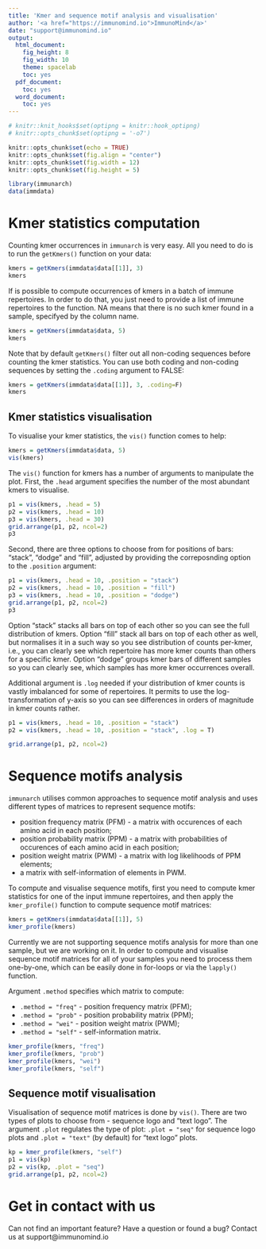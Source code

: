 ```yaml
---
title: 'Kmer and sequence motif analysis and visualisation'
author: '<a href="https://immunomind.io">ImmunoMind</a>'
date: "support@immunomind.io"
output:
  html_document:
    fig_height: 8
    fig_width: 10
    theme: spacelab
    toc: yes
  pdf_document:
    toc: yes
  word_document:
    toc: yes
---
```



<!--
%\VignetteEngine{knitr::rmarkdown}
%\VignetteIndexEntry{Kmer and sequence motif analysis and visualisation}
%\VignettePackage{immunarch}
-->



  ```r
# knitr::knit_hooks$set(optipng = knitr::hook_optipng)
# knitr::opts_chunk$set(optipng = '-o7')

knitr::opts_chunk$set(echo = TRUE)
knitr::opts_chunk$set(fig.align = "center")
knitr::opts_chunk$set(fig.width = 12)
knitr::opts_chunk$set(fig.height = 5)

library(immunarch)
data(immdata)
```

# Kmer statistics computation

Counting kmer occurrences in `immunarch` is very easy. All you need to do is to run the `getKmers()` function on your data:

```r
kmers = getKmers(immdata$data[[1]], 3)
kmers
```

If is possible to compute occurrences of kmers in a batch of immune repertoires. In order to do that, you just need to provide a list of immune repertoires to the function. NA means that there is no such kmer found in a sample, specifyed by the column name.

```r
kmers = getKmers(immdata$data, 5)
kmers
```

Note that by default `getKmers()` filter out all non-coding sequences before counting the kmer statistics. You can use both coding and non-coding sequences by setting the `.coding` argument to FALSE:

```r
kmers = getKmers(immdata$data[[1]], 3, .coding=F)
kmers
```

## Kmer statistics visualisation

To visualise your kmer statistics, the `vis()` function comes to help:

```r
kmers = getKmers(immdata$data, 5)
vis(kmers)
```

The `vis()` function for kmers has a number of arguments to manipulate the plot. First, the `.head` argument specifies the number of the most abundant kmers to visualise.
```r
p1 = vis(kmers, .head = 5)
p2 = vis(kmers, .head = 10)
p3 = vis(kmers, .head = 30)
grid.arrange(p1, p2, ncol=2)
p3
```

Second, there are three options to choose from for positions of bars: "stack", "dodge" and "fill", adjusted by providing the correposnding option to the `.position` argument:

```r
p1 = vis(kmers, .head = 10, .position = "stack")
p2 = vis(kmers, .head = 10, .position = "fill")
p3 = vis(kmers, .head = 10, .position = "dodge")
grid.arrange(p1, p2, ncol=2)
p3
```

Option "stack" stacks all bars on top of each other so you can see the full distribution of kmers. Option "fill" stack all bars on top of each other as well, but normalises it in a such way so you see distribution of counts per-kmer, i.e., you can clearly see which repertoire has more kmer counts than others for a specific kmer. Option "dodge" groups kmer bars of different samples so you can clearly see, which samples has more kmer occurrences overall.

Additional argument is `.log` needed if your distribution of kmer counts is vastly imbalanced for some of repertoires. It permits to use the log-transformation of y-axis so you can see differences in orders of magnitude in kmer counts rather.

```r
p1 = vis(kmers, .head = 10, .position = "stack")
p2 = vis(kmers, .head = 10, .position = "stack", .log = T)

grid.arrange(p1, p2, ncol=2)
```

# Sequence motifs analysis

`immunarch` utilises common approaches to sequence motif analysis and uses different types of matrices to represent sequence motifs:

 - position frequency matrix (PFM) - a matrix with occurences of each amino acid in each position;
 - position probability matrix (PPM) - a matrix with probabilities of occurences of each amino acid in each position;
 - position weight matrix (PWM) - a matrix with log likelihoods of PPM elements;
 - a matrix with self-information of elements in PWM.

To compute and visualise sequence motifs, first you need to compute kmer statistics for one of the input immune repertoires, and then apply the `kmer_profile()` function to compute sequence motif matrices:

```r
kmers = getKmers(immdata$data[[1]], 5)
kmer_profile(kmers)
```

Currently we are not supporting sequence motifs analysis for more than one sample, but we are working on it. In order to compute and visualise sequence motif matrices for all of your samples you need to process them one-by-one, which can be easily done in for-loops or via the `lapply()` function.

Argument `.method` specifies which matrix to compute:

 - `.method = "freq"` - position frequency matrix (PFM);
 - `.method = "prob"` - position probability matrix (PPM);
 - `.method = "wei"` - position weight matrix (PWM);
 - `.method = "self"` - self-information matrix.
 
```r
kmer_profile(kmers, "freq")
kmer_profile(kmers, "prob")
kmer_profile(kmers, "wei")
kmer_profile(kmers, "self")
```

## Sequence motif visualisation

Visualisation of sequence motif matrices is done by `vis()`. There are two types of plots to choose from - sequence logo and "text logo". The argument `.plot` regulates the type of plot: `.plot = "seq"` for sequence logo plots and `.plot = "text"` (by default) for "text logo" plots.

```r
kp = kmer_profile(kmers, "self")
p1 = vis(kp)
p2 = vis(kp, .plot = "seq")
grid.arrange(p1, p2, ncol=2)
```


# Get in contact with us

Can not find an important feature? Have a question or found a bug? Contact us at support@immunomind.io
